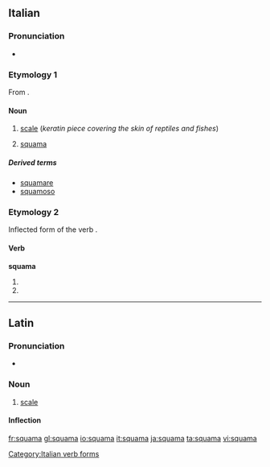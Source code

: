 ==Italian==

===Pronunciation===
* {{IPA|ˈskwama|lang=it}}

===Etymology 1===
From {{etyl|la|it}} {{term|squama|squāma|lang=la}}.

====Noun====
{{it-noun|squam|f|a|e}}

# {{context|zoology|lang=it}} [[scale]] (''keratin piece covering the skin of reptiles and fishes'')
# {{context|skeleton|lang=it}} [[#English|squama]] 

=====Derived terms=====
* [[squamare]]
* [[squamoso]]

===Etymology 2===
Inflected form of the verb {{term|squamare|lang=it}}.

====Verb====
'''squama'''

# {{form of|[[third-person|Third-person]] [[singular]] [[present tense]]|[[squamare#Italian|squamare]]|lang=Italian}}
# {{form of|[[second-person|Second-person]] singular [[imperative]]|squamare#Italian|squamare|lang=Italian}}

[[Category:Italian verb forms]]

----

==Latin==

===Pronunciation===
* {{a|Classical}} {{IPA|/ˈskʷaː.ma/|lang=la}}

===Noun===
{{la-noun|squāma|squamae|squāmae|f|first}}

# [[scale]]

====Inflection====
{{la-decl-1st|squam|squām}}

[[fr:squama]]
[[gl:squama]]
[[io:squama]]
[[it:squama]]
[[ja:squama]]
[[ta:squama]]
[[vi:squama]]